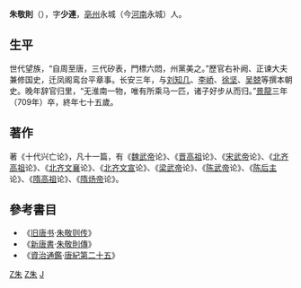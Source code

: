 '''朱敬則'''（{{bd|635年||709年|catIdx=Z朱}}），字'''少連'''，[[亳州|亳州]]永城（今[[河南|河南]]永城）人。

==生平==
世代望族，“自周至唐，三代矽表，門標六悶，州黨美之。”歷官右补阙、正谏大夫兼修国史，迁凤阁鸾台平章事。长安三年，与[[刘知几|刘知几]]、[[李峤|李峤]]、[[徐坚|徐坚]]、[[吴兢|吴兢]]等撰本朝史。晚年辞官归里，“无淮南一物，唯有所乘马一匹，诸子好步从而归。”[[景龍|景龍]]三年（709年）卒，終年七十五歲。

==著作==
著《十代兴亡论》，凡十一篇，有《[[魏武帝|魏武帝]]论》、《[[晋高祖|晋高祖]]论》、《[[宋武帝|宋武帝]]论》、《[[北齐高祖|北齐高祖]]论》、《[[高澄|北齐文襄]]论》、《[[高洋|北齐文宣]]论》、《[[梁武帝|梁武帝]]论》、《[[陈武帝|陈武帝]]论》、《[[陈后主|陈后主]]论》、《[[隋高祖|隋高祖]]论》、《[[隋炀帝|隋炀帝]]论》。

==參考書目==
* 《[[旧唐书|旧唐书]]·[[s:舊唐書/卷90#朱敬則|朱敬则传]]》
* 《[[新唐書|新唐書]]·[[s:新唐書/卷115#朱敬則|朱敬則傳]]》
* 《[[資治通鑑|資治通鑑]]·[[s:資治通鑑/卷209|唐紀第二十五]]》
{{wikisource author}}

[[category:唐朝宰相|Z朱]]
[[category:永城人|Z朱]]
[[category:朱姓|J]]